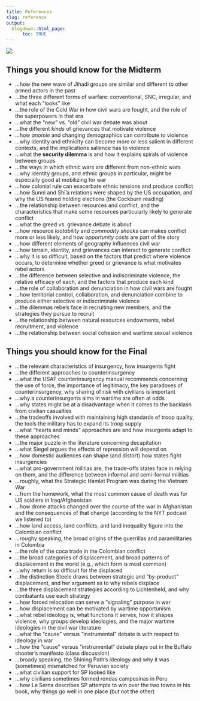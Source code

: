 ```yaml
---
title: References
slug: reference
output:
  blogdown::html_page:
      toc: TRUE
---
```



![](/media/mafalda.gif)


## Things you should know for the Midterm


- ...how the new wave of Jihadi groups are similar and different to other armed actors in the past
- ...the three different forms of warfare: conventional, SNC, irregular, and what each "looks" like
- ...the role of the Cold War in how civil wars are fought, and the role of the superpowers in that era
- ...what the "new" vs. "old" civil war debate was about
- ...the different *kinds* of grievances that motivate violence
- ...how *anomie* and changing demographics can contribute to violence
- ...why identity and ethnicity can become more or less salient in different contexts, and the implications salience has to violence
- ...what the **security dilemma** is and how it explains spirals of violence between groups
- ...the ways in which ethnic wars are different from non-ethnic wars
- ...why identity groups, and ethnic groups in particular, might be especially good at mobilizing for war
- ...how colonial rule can exacerbate ethnic tensions and produce conflict
- ...how Sunni and Shi'a relations were shaped by the US occupation, and why the US feared holding elections (the Cockburn reading)
- ...the relationship between resources and conflict, and the characteristics that make some resources particularly likely to generate conflict
- ...what the greed vs. grievance debate is about
- ...how resource *lootability* and *commodity shocks* can makes conflict more or less likely, and how *opportunity costs* are part of the story
- ...how different elements of geography influences civil war
- ...how terrain, identity, and grievances can interact to generate conflict
- ...why it is so difficult, based on the factors that predict where violence occurs, to determine whether greed or grievance is what motivates rebel actors
- ...the difference between selective and indiscriminate violence, the relative efficacy of each, and the factors that produce each kind
- ...the role of collaboration and denunciation in how civil wars are fought
- ...how territorial control, collaboration, and denunciation combine to produce either selective or indiscriminate violence
- ...the dilemmas rebels face in recruiting new members, and the strategies they pursue to recruit
- ...the relationship between natural resources endowments, rebel recruitment, and violence
- ...the relationship between social cohesion and wartime sexual violence


## Things you should know for the Final


- ...the relevant characteristics of insurgency, how insurgents fight
- ...the different approaches to counterinsurgency
- ...what the USAF counterinsurgency manual recommends concerning the use of force, the importance of legitimacy, the key paradoxes of counterinsurgency, why sharing of risk with civilians is important
- ...why a counterinsurgents aims in wartime are often at odds
- ...why states might be at a disadvantage when it comes to the backlash from civilian casualties
- ...the tradeoffs involved with maintaining high standards of troop quality, the tools the military has to expand its troop supply
- ...what "hearts and minds" approaches are and how insurgents adapt to these approaches
- ...the major puzzle in the literature concerning decapitation
- ...what Siegel argues the effects of repression will depend on
- ...how domestic audiences can shape (and distort) how states fight insurgencies
- ...what pro-government militias are, the trade-offs states face in relying on them, and the difference between informal and semi-formal militias
- ...roughly, what the Strategic Hamlet Program was during the Vietnam War
- ...from the homework, what the most common cause of death was for US soldiers in Iraq/Afghanistan
- ...how drone attacks changed over the course of the war in Afghanistan and the consequences of that change (according to the NYT podcast we listened to)
- ...how land access, land conflicts, and land inequality figure into the Colombian conflict
- ...roughy speaking, the broad origins of the guerrillas and paramilitaries in Colombia
- ...the role of the coca trade in the Colombian conflict
- ...the broad categories of displacement, and broad patterns of displacement in the world (e.g., which form is most common)
- ...why return is so difficult for the displaced
- ...the distinction Steele draws between strategic and "by-product" displacement, and her argument as to why rebels displace
- ...the three displacement strategies according to Lichtenheld, and why combatants use each strategy
- ...how forced relocation can serve a "signaling" purpose in war
- ...how displacement can be motivated by wartime opportunism
- ...what rebel ideology is, what functions it serves, how it shapes violence, why groups develop ideologies, and the major wartime ideologies in the civil war literature
- ...what the "cause" versus "instrumental" debate is with respect to ideology in war
- ...how the "cause" versus "instrumental" debate plays out in the Buffalo shooter's manifesto (class discussion)
- ...broady speaking, the Shining Path's ideology and why it was (sometimes) mismatched for Peruvian society
- ...what civilian support for SP looked like
- ...why civilians sometimes formed rondas campesinas in Peru
- ...how La Serna describes SP attempts to win over the two towns in his book, why things go well in one place (but not the other)
